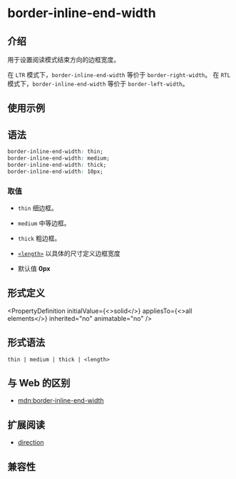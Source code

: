 # border-inline-end-width

## 介绍

用于设置阅读模式结束方向的边框宽度。

在 `LTR` 模式下，`border-inline-end-width` 等价于 `border-right-width`。
在 `RTL` 模式下，`border-inline-end-width` 等价于 `border-left-width`。

## 使用示例


<Go
  example="css-api"
  defaultFile="src/border-inline-end-width/App.tsx"
  img="/assets/doc/css/border-inline-width.jpg"
  defaultEntryFile="dist/border-inline-end-width.lynx.bundle"
  entry="src/border-inline-end-width"
/>

## 语法

```css
border-inline-end-width: thin;
border-inline-end-width: medium;
border-inline-end-width: thick;
border-inline-end-width: 10px;
```

### 取值

- `thin`
  细边框。

- `medium`
  中等边框。

- `thick`
  粗边框。

- [`<length>`](/api/css/data-type/length)
  以具体的尺寸定义边框宽度

- 默认值
  **0px**

## 形式定义


<PropertyDefinition
  initialValue={<>solid</>}
  appliesTo={<>all elements</>}
  inherited="no"
  animatable="no"
/>

## 形式语法

```
thin | medium | thick | <length>
```

## 与 Web 的区别

- [mdn:border-inline-end-width](https://developer.mozilla.org/en-US/docs/Web/CSS/border-inline-end-width)

## 扩展阅读

- [direction](/api/css/properties/direction)

## 兼容性


<LegacyCompatTable metadata="css/properties/border-inline-end-width" />
